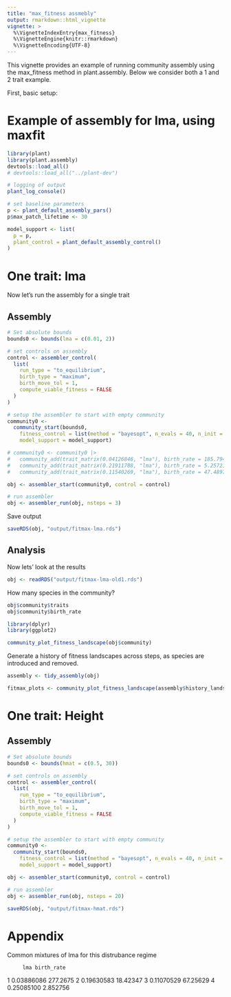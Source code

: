 ```yaml
---
title: "max_fitness assmebly"
output: rmarkdown::html_vignette
vignette: >
  %\VignetteIndexEntry{max_fitness}
  %\VignetteEngine{knitr::rmarkdown}
  %\VignetteEncoding{UTF-8}
---
```



This vignette provides an example of running community assembly using the max_fitness method in  plant.assembly. Below we consider both a 1 and 2 trait example.

First, basic setup:

# Example of assembly for lma, using maxfit 

```r
library(plant)
library(plant.assembly)
devtools::load_all()
# devtools::load_all("../plant-dev")

# logging of output
plant_log_console()

# set baseline parameters
p <- plant_default_assembly_pars()
p$max_patch_lifetime <- 30

model_support <- list(
  p = p,
  plant_control = plant_default_assembly_control()
)

```


# One trait: lma

Now let's run the assembly for a single trait

## Assembly

```r
# Set absolute bounds
bounds0 <- bounds(lma = c(0.01, 2))

# set controls on assembly
control <- assembler_control(
  list(
    run_type = "to_equilibrium",
    birth_type = "maximum",
    birth_move_tol = 1,
    compute_viable_fitness = FALSE
  )
)

# setup the assembler to start with empty community
community0 <- 
  community_start(bounds0,
    fitness_control = list(method = "bayesopt", n_evals = 40, n_init = 30),
    model_support = model_support)

# community0 <- community0 |> 
#   community_add(trait_matrix(0.04126846, "lma"), birth_rate = 185.7943) |>
#   community_add(trait_matrix(0.21911788, "lma"), birth_rate = 5.257214) |>
#   community_add(trait_matrix(0.11540269, "lma"), birth_rate = 47.48977)

obj <- assembler_start(community0, control = control)

# run assembler
obj <- assembler_run(obj, nsteps = 3)
```

Save output
```r
saveRDS(obj, "output/fitmax-lma.rds")

```

## Analysis
Now lets' look at the results

```r
obj <- readRDS("output/fitmax-lma-old1.rds")
```

How many species in the community?
```r
obj$community$traits
obj$community$birth_rate
```

```r
library(dplyr)
library(ggplot2)

community_plot_fitness_landscape(obj$community)
```

Generate a history of fitness landscapes across steps, as species are introduced and removed.

```r
assembly <- tidy_assembly(obj)

fitmax_plots <- community_plot_fitness_landscape(assembly$history_landscape)
```


# One trait: Height

## Assembly

```r
# Set absolute bounds
bounds0 <- bounds(hmat = c(0.5, 30))

# set controls on assembly
control <- assembler_control(
  list(
    run_type = "to_equilibrium",
    birth_type = "maximum",
    birth_move_tol = 1,
    compute_viable_fitness = FALSE
  )
)

# setup the assembler to start with empty community
community0 <- 
  community_start(bounds0,
    fitness_control = list(method = "bayesopt", n_evals = 40, n_init = 30),
    model_support = model_support)

obj <- assembler_start(community0, control = control)

# run assembler
obj <- assembler_run(obj, nsteps = 20)

saveRDS(obj, "output/fitmax-hmat.rds")
```

# Appendix

Common mixtures of lma for this distrubance regime

         lma birth_rate
1 0.03886086   277.2675
2 0.19630583   18.42347
3 0.11070529   67.25629
4 0.25085100   2.852756
